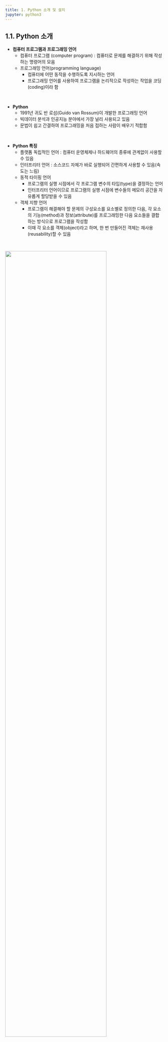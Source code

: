 ```yaml
---
title: 1. Python 소개 및 설치
jupyter: python3
---
```


## 1.1. Python 소개

+ **컴퓨터 프로그램과 프로그래밍 언어**
  + 컴퓨터 프로그램 (computer program) : 컴퓨터로 문제를 해결하기 위해 작성하는 명령어의 모음
  + 프로그래밍 언어(programming language)
    + 컴퓨터에 어떤 동작을 수행하도록 지시하는 언어
    + 프로그래밍 언어를 사용하여 프로그램을 논리적으로 작성하는 작업을 코딩(coding)이라 함

<br>

+ **Python**
  + 1991년 귀도 반 로섬(Guido van Rossum)이 개발한 프로그래밍 언어
  + 빅데이터 분석과 인공지능 분야에서 가장 널리 사용되고 있음
  + 문법이 쉽고 간결하여 프로그래밍을 처음 접하는 사람이 배우기 적합함

<br>

+ **Python 특징**
  + 플랫폼 독립적인 언어 : 컴퓨터 운영체제나 하드웨어의 종류에 관계없이 사용할 수 있음
  + 인터프리터 언어 : 소스코드 자체가 바로 실행되어 간편하게 사용할 수 있음(속도는 느림)
  + 동적 타이핑 언어
    + 프로그램의 실행 시점에서 각 프로그램 변수의 타입(type)을 결정하는 언어
    + 인터프리터 언어이므로 프로그램의 실행 시점에 변수들의 메모리 공간을 자유롭게 할당받을 수 있음
  + 객체 지향 언어
    + 프로그램이 해결해야 할 문제의 구성요소를 요소별로 정의한 다음, 각 요소의 기능(method)과 정보(attribute)를 프로그래밍한 다음 요소들을 결합하는 방식으로 프로그램을 작성함
    + 이때 각 요소를 객체(object)라고 하며, 한 번 만들어진 객체는 재사용(reusability)할 수 있음


<br>

![](./images/fig1-1.jpg){width=80%}


<br>

## 1.2. Python 설치
### 1.2.1. Jupyter Notebook과 Jupyter Lab
+ Jupyter Notebook
  + 가장 많이 사용되는 Python IDE 중 하나로, 웹 브라우저에서 실행되는 대화형 개발 도구
  + 코드 작성과 실행을 한 화면에서 쉽게 수행할 수 있으며, 텍스트(markdown), 수식(LaTeX), 그래프(Matplotlib) 등을 함께 포함할 수 있음
  + 실행 결과가 셀 단위로 저장되어, 데이터 분석 과정을 논리적인 흐름으로 문서화하여 공유하기 용이함
  + 특히 데이터 과학, 머신러닝, 교육, 연구 분야에서 많이 활용됨

<br>

+ Jupyter Lab
  + Jupyter Notebook을 확장한 차세대 인터페이스로, 더욱 유연하고 강력한 기능을 제공하는 개발 환경
  + 탭(tab) 기반 인터페이스를 지원하여 여러 개의 노트북, 터미널, 텍스트 파일, 콘솔 등을 동시에 열고 작업할 수 있음
  + 코드 편집, 데이터 분석, 시각화 등 데이터 과학 및 머신러닝 작업에 최적화된 다양한 편의 기능이 포함됨
  + 파일 브라우저, 터미널, markdown 편집기, 확장 플러그인 지원 등으로 보다 통합적인 워크플로우 제공
  + Jupyter Notebook과 호환되며, 확장성을 고려하여 설계되어 다양한 플로그인 추가가 가능함

<br>

+ 가상 환경(virtual environment)
  + 독립적인 작업 공간을 제공하여, 하나의 컴퓨터에서 여러 프로젝트를 각각의 독립된 환경으로 격리하여 실행할 수 있음
  + 하나의 시스템에서 여러 버전의 Python, 라이브러리 등을 설치하고, 프로젝트마다 서로 다른 버전의 의존성을 관리할 수 있음
  + 충돌 방지 및 의존성 관리에 유용하며, 특정 프로젝트에 필요한 패키지나 라이브러리만 설치하여 다른 프로젝트에 영향을 주지 않음
  + 프로젝트 간의 의존성 충돌을 피하고, 재현 가능한 환경을 제공하여 코드의 안정성을 높이고 협업을 용이하게 함

<br>

+ 가상 환경을 만든 후, Jupyter Lab 설치 및 실행
  1. [Anaconda3](https://www.anaconda.com/download) 설치
  2. Anaconda Prompt 실행
  3. 가상 환경 생성 : `conda create -n myenv python=3.9`
  4. 가상 환경 리스트 조회 : `conda info --envs`
  5. **가상 환경 접속(활성화) : `conda activate myenv`**
  6. 가상 환경에서 Jupyter Lab 설치 : `conda install -c conda-forge jupyterlab`
  7. **Jupyter Lab 접속 : `jupyter lab`**

<br>

### 1.2.2. Google Colab
+ Google Colab
  + 구글에서 제공하는 클라우드 기반의 Jupyter Notebook 개발 환경으로, 웹 브라우저에서 Python 코드 작성 및 실행이 가능함
  + 별도의 설치 없이 바로 사용할 수 있으며, 구글 드라이브와 연동하여 작성한 파일을 클라우드에 저장하고 쉽게 관리 가능
  + 다양한 라이브러리(Numpy, Pandas, Matplotlib 등)가 기본적으로 설치되어 있음
  + GPU, TPU 지원을 통해 대규모 데이터 처리와 딥러닝 모델 학습에 유리함
  + 협업 기능을 제공하여, 여러 사람이 동시에 실시간으로 작업하고 프로그램을 공유할 수 있음

